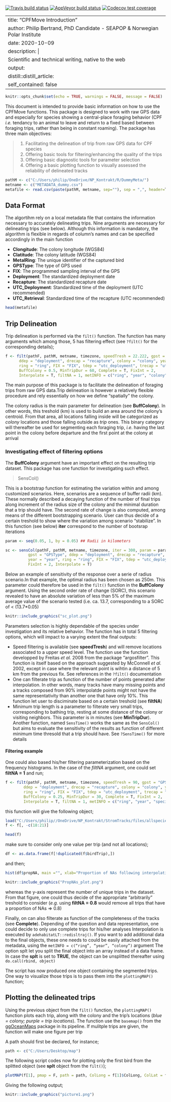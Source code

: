 
<!-- badges: start -->
  [![Travis build status](https://travis-ci.com/PhilBertrand/CPFMove.svg?branch=master)](https://travis-ci.com/PhilBertrand/CPFMove)
[![AppVeyor build status](https://ci.appveyor.com/api/projects/status/github/PhilBertrand/CPFMove?branch=master&svg=true)](https://ci.appveyor.com/project/PhilBertrand/CPFMove)
[![Codecov test coverage](https://codecov.io/gh/PhilBertrand/CPFMove/branch/master/graph/badge.svg)](https://codecov.io/gh/PhilBertrand/CPFMove?branch=master)
<!-- badges: end -->

---
title: "CPFMove Introduction"
author: Philip Bertrand, PhD Candidate - SEAPOP & Norwegian Polar Institute
date: 2020-10-09
description: |
  Scientific and technical writing, native to the web
output:
  distill::distill_article:
    self_contained: false
---

```r

knitr::opts_chunk$set(echo = TRUE, warnings = FALSE, message = FALSE)

```

This document is intended to provide basic information on how to use the CPFMove functions. This package is designed to work with raw GPS data and especially for species showing a central-place foraging behavior (CPF *i.e.* tendancy to an animal to leave and return to a fixed based between foraging trips, rather than being in constant roaming). The package has three main objectives:

> 1) Facilitating the delineation of trip from raw GPS data for CPF species
> 2) Offering basic tools for filtering/enhancing the quality of the trips
> 3) Offering basic diagnostic tools for parameter selection
> 4) Offering a basic plotting function to visually assessed the reliability of delineated tracks

```r
pathM <- c("C:/Users/philip/OneDrive/NP_Kontrakt/R/DummyMeta/")
metname <- c("METADATA_dummy.csv")
metafile <- read.csv(paste(pathM, metname, sep=""), sep = ",", header=T, na.strings=c("","NA"))
```

## Data Format

The algortihm rely on a local metadata file that contains the information necessary to accurately delineating trips. Nine arguments are necessary for delineating trips (see below). Although this information is mandatory, the algorithm is flexible in regards of column’s names and can be specified accordingly in the main function

- **Clongitude**: The colony longitude (WGS84)
- **Clatitude**: The colony latitude (WGS84)
- **MetalRing**: The unique identifier of the captured bird
- **GPSType**: The type of GPS used
- **FIX**: The programmed sampling interval of the GPS
- **Deployment**: The standardized deployment date
- **Recapture**: The standardized recapture date
- **UTC_Deployment**: Standardized time of the deployment (UTC recommended)
- **UTC_Retrieval**: Standardized time of the recapture (UTC recommended)

```r

head(metafile)

```

## Trip Delineation

Trip delineation is performed via the `filt()` function. The function has many arguments which among those, 5 has filtering effect (see `?filt()` for the corresponding details);

```r

f <- filt(pathF, pathM, metname, timezone, speedTresh = 22.222, gpst = "GPSType",
      ddep = "deployment", drecap = "recapture", colony = "colony", year = "year",
      ring = "ring", FIX = "FIX", tdep = "utc_deployment", trecap = "utc_retrieval",
      BuffColony = 0.5, MinTripDur = 60, Complete = T, FixInt = 2,
      Interpolate = T, filtNA = 1, metINFO = c("ring", "year", "colony"), splt = F)

```

The main purpose of this package is to facilitate the delineation of foraging trips from raw GPS data.Trip delineation is however a relatively flexible procedure and rely essentially on how we define "spatially" the colony.

The colony radius is the main parameter for delineation (see **BuffColony**). In other words, this treshold (km) is used to build an area around the colony’s centroid. From that area, all locations falling inside will be categorized as *colony* locations and those falling outside as *trip* ones. This binary category will thereafter be used for segmenting each foraging trip, *i.e.* having the last point in the colony before departure and the first point at the colony at arrival

### Investigating effect of filtering options

The **BuffColony** argument have an important effect on the resulting trip dataset. This package has one function for investigating such effect. 

> SensCol()

This is a bootstrap function for estimating the variation within and among customized scenarios. Here, scenarios are a sequence of buffer radii (km). These normally described a decaying function of the number of final trips along increment of the radius size of the colony and the minimal duration that a trip should have. The second rate of change is also computed, among means of the different bootstrapping scenario. User can thus decide of a certain treshold to show where the variation among scenario “stabilize”. In this function (see below) **iter** correspond to the number of bootsrap iterations

```r

param <- seq(0.05, 1, by = 0.05) ## Radii in kilometers

sc <- sensCol(pathF, pathM, metname, timezone, iter = 300, param = param, speedTresh = 90,
          gpst = "GPSType", ddep = "deployment", drecap = "recapture", colony = "colony",
          year = "year", ring = "ring", FIX = "FIX", tdep = "utc_deployment", trecap = "utc_retrieval",
          FixInt = 2, Interpolate = T)

```

Below an example of sensitivity of the response over a serie of radius scenario.In that example, the optimal radius has been chosen as 250m. This parameter could therefore be used in the `filt()` function in the **BuffColony** argument. Using the second order rate of change (SORC), this scenario revealed to have an absolute variation of less than 5% of the maximum average value of the scenario tested (i.e. ca. 13.7, corresponding to a SORC of < (13.7*0.05)

```r

knitr::include_graphics("sc_plot.png")

```

Parameters selection is highly dependable of the species under investigation and its relative behavior. The function has in total 5 filtering options, which will impact to a varying extent the final outputs:

- Speed filtering is available (see **speedTresh**) and will remove locations associated to a upper speed level. The function use the function developped by Freitas *et al.* 2008 from the package “argosfilter”. This function is itself based on the approach suggested by McConnell *et al.* 2002, except in case where the relevant point is wihtin a distance of 5 km from the previous fix. See references in the `?filt()` documentation
- One can filterate trip as function of the number of points generated after interpolation. In other words, many tracks have many missing points and a tracks composed from 90% interpolatde points might not have the same representativity than another one that have only 10%. This function let user to disciminate based on a certain treshold (see **filtNA**)
- Minimum trip length is a parameter to filterate very small trips, corresponding to bathing trip, resting at some distance of the colony or visiting neighbors. This parameter is in minutes (see **MinTripDur**). Another function, named `SensTime()` works the same as the `SensCol()` but aims to evaluate the sensitivity of the results as function of different minimum time thresold that a trip should have. See `?SensTime()` for more details

#### Filtering example

One could also based his/her filtering parameterization based on the frequency histograms. In the case of the *filtNA* argument, one could set **filtNA = 1** and run;

```r

f <- filt(pathF, pathM, metname, timezone, speedTresh = 90, gpst = "GPSType",
        ddep = "deployment", drecap = "recapture", colony = "colony", year = "year",
        ring = "ring", FIX = "FIX", tdep = "utc_deployment", trecap = "utc_retrieval",
        BuffColony = 0.25, MinTripDur = 30, Complete = T, FixInt = 2,
        Interpolate = T, filtNA = 1, metINFO = c("ring", "year", "species", "colony"), splt = F)

```

this function will give the following object;

```r

load("C:/Users/philip//OneDrive/NP_Kontrakt/StromTracks/files/allspecies/data/f_allbirds.RData")
f <- f[, -c(18:21)]

```

```r

head(f)

```

make sure to consider only one value per trip (and not all locations);

```r

df <- as.data.frame(f[!duplicated(f$birdTrip),])

```

and then;

```r

hist(df$propNA, main ="", xlab="Proportion of NAs following interpolation")

```

```r

knitr::include_graphics("PropNAs_plot.png")

```
 
whereas the y-axis represent the number of unique trips in the dataset. From that figure, one could thus decide of the appropriate "arbitrarily" treshold to consider (*e.g.* using **filtNA = 0.8** would remove all trips that have a proportion of NAs => 0.8)
 
Finally, on can also filterate as function of the completeness of the tracks (see **Complete**). Depending of the question and data representation, one could decide to only use complete trips for his/her analyses
Interpolation is executed by `adehabitatLT::redisltraj()`. If you want to add additional data to the final objects, these one needs to could be easily attached from the metadata, using the `metINFO = c(“ring”, “year”, “colony”)` argument The option splt let you split the final object into an array instead of a data frame. In case the **splt** is set to **TRUE**, the object can be unsplitted thereafter using `do.call(rbind, object)`

The script has now produced one object containing the segmented trips. One way to visualize those trips is to pass them into the `plottingMAP()` function;

## Plotting the delineated trips
  
Using the previous object from the `filt()` function, the `plottingMAP()` function plots each trip, along with the colony and the trip’s locations (*blue = colony; purple = trip locations*). The function use the `basemap()` from the [ggOceanMaps](https://mikkovihtakari.github.io/ggOceanMaps/) package in its pipeline. If mulitple trips are given, the function will make one figure per trip

A path should first be declared, for instance;

```r

path <- c("C:/Users/Desktop/map")

```

The following script codes now for plotting only the first bird from the splitted object (see **splt** object from the `filt()`);

```r

plotMAP(f[1], pmap = F, path = path, ColLong = f[1]$ColLong, ColLat = f[1]$ColLat)

```

Giving the following output;

```r

knitr::include_graphics("picture1.png")

```

